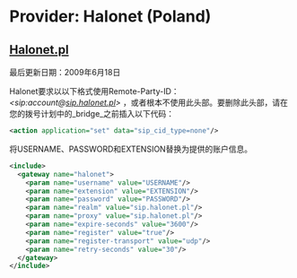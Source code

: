 # Provider: Halonet (Poland)

## [Halonet.pl](http://Halonet.pl)

最后更新日期：2009年6月18日

Halonet要求以以下格式使用Remote-Party-ID： _&lt;sip:account@[sip.halonet.pl](http://sip.halonet.pl)\>_ ，或者根本不使用此头部。要删除此头部，请在您的拨号计划中的_bridge_之前插入以下代码：

```xml
<action application="set" data="sip_cid_type=none"/> 
```

将USERNAME、PASSWORD和EXTENSION替换为提供的账户信息。

```xml
<include>
  <gateway name="halonet">
    <param name="username" value="USERNAME"/>
    <param name="extension" value="EXTENSION"/>
    <param name="password" value="PASSWORD"/>
    <param name="realm" value="sip.halonet.pl"/>
    <param name="proxy" value="sip.halonet.pl"/>
    <param name="expire-seconds" value="3600"/>
    <param name="register" value="true"/>
    <param name="register-transport" value="udp"/>
    <param name="retry-seconds" value="30"/>
  </gateway>
</include> 
```